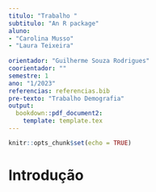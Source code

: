 ```yaml
---
titulo: "Trabalho "
subtitulo: "An R package"
aluno: 
- "Carolina Musso"
- "Laura Teixeira"
 
orientador: "Guilherme Souza Rodrigues"
coorientador: ""
semestre: 1
ano: "1/2023"
referencias: referencias.bib
pre-texto: "Trabalho Demografia"
output: 
  bookdown::pdf_document2:
    template: template.tex
---
```


```r
knitr::opts_chunk$set(echo = TRUE)
```

# Introdução


